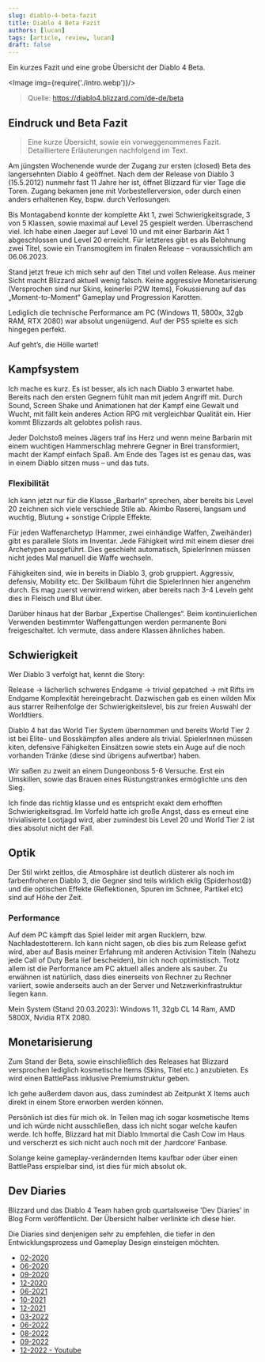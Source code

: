 ```yaml
---
slug: diablo-4-beta-fazit
title: Diablo 4 Beta Fazit
authors: [lucan]
tags: [article, review, lucan]
draft: false
---
```



Ein kurzes Fazit und eine grobe Übersicht der Diablo 4 Beta.

<Image img={require('./intro.webp')}/>

> Quelle: https://diablo4.blizzard.com/de-de/beta

<!--truncate-->

## Eindruck und Beta Fazit

> Eine kurze Übersicht, sowie ein vorweggenommenes Fazit. Detailliertere Erläuterungen nachfolgend im Text.

Am jüngsten Wochenende wurde der Zugang zur ersten (closed) Beta des langersehnten Diablo 4 geöffnet. Nach dem der Release von Diablo 3 (15.5.2012) nunmehr fast 11 Jahre her ist, öffnet Blizzard für vier Tage die Toren. Zugang bekamen jene mit Vorbestellerversion, oder durch einen anders erhaltenen Key, bspw. durch Verlosungen.

Bis Montagabend konnte der komplette Akt 1, zwei Schwierigkeitsgrade, 3 von 5 Klassen, sowie maximal auf Level 25 gespielt werden. Überraschend viel.
Ich habe einen Jaeger auf Level 10 und mit einer Barbarin Akt 1 abgeschlossen und Level 20 erreicht.
Für letzteres gibt es als Belohnung zwei Titel, sowie ein Transmogitem im finalen Release – voraussichtlich am 06.06.2023.

Stand jetzt freue ich mich sehr auf den Titel und vollen Release. Aus meiner Sicht macht Blizzard aktuell wenig falsch. Keine aggressive Monetarisierung (Versprochen sind nur Skins, keinerlei P2W Items), Fokussierung auf das „Moment-to-Moment“ Gameplay und Progression Karotten.

Lediglich die technische Performance am PC (Windows 11, 5800x, 32gb RAM, RTX 2080) war absolut ungenügend. Auf der PS5 spielte es sich hingegen perfekt.

Auf geht’s, die <span class="font-red">Hölle</span> wartet!

## Kampfsystem

Ich mache es kurz. Es ist besser, als ich nach Diablo 3 erwartet habe. Bereits nach den ersten Gegnern fühlt man mit jedem Angriff mit. Durch Sound, Screen Shake und Animationen hat der Kampf eine Gewalt und Wucht, mit fällt kein anderes Action RPG mit vergleichbar Qualität ein. Hier kommt Blizzards alt gelobtes polish raus.

Jeder Dolchstoß meines Jägers traf ins Herz und wenn meine Barbarin mit einem wuchtigen Hammerschlag mehrere Gegner in Brei transformiert, macht der Kampf einfach Spaß. Am Ende des Tages ist es genau das, was in einem Diablo sitzen muss – und das tuts.

### Flexibilität

Ich kann jetzt nur für die Klasse „BarbarIn“ sprechen, aber bereits bis Level 20 zeichnen sich viele verschiede Stile ab. Akimbo Raserei, langsam und wuchtig, Blutung + sonstige Cripple Effekte.

Für jeden Waffenarchetyp (Hammer, zwei einhändige Waffen, Zweihänder) gibt es parallele Slots im Inventar. Jede Fähigkeit wird mit einem dieser drei Archetypen ausgeführt. Dies geschieht automatisch, SpielerInnen müssen nicht jedes Mal manuell die Waffe wechseln.

Fähigkeiten sind, wie in bereits in Diablo 3, grob gruppiert. Aggressiv, defensiv, Mobility etc. Der Skillbaum führt die SpielerInnen hier angenehm durch. Es mag zuerst verwirrend wirken, aber bereits nach 3-4 Leveln geht dies in Fleisch und <span class="font-red">Blut</span> über.

Darüber hinaus hat der Barbar „Expertise Challenges“. Beim kontinuierlichen Verwenden bestimmter Waffengattungen werden permanente Boni freigeschaltet. Ich vermute, dass andere Klassen ähnliches haben.

## Schwierigkeit

Wer Diablo 3 verfolgt hat, kennt die Story:

Release → lächerlich schweres Endgame → trivial gepatched → mit Rifts im Endgame Komplexität hereingebracht.
Dazwischen gab es einen wilden Mix aus starrer Reihenfolge der Schwierigkeitslevel, bis zur freien Auswahl der Worldtiers.

Diablo 4 hat das World Tier System übernommen und bereits World Tier 2 ist bei Elite- und Bosskämpfen alles andere als trivial. SpielerInnen müssen kiten, defensive Fähigkeiten Einsätzen sowie stets ein Auge auf die noch vorhanden Tränke (diese sind übrigens aufwertbar) haben.

Wir saßen zu zweit an einem Dungeonboss 5-6 Versuche. Erst ein Umskillen, sowie das Brauen eines Rüstungstrankes ermöglichte uns den Sieg.

Ich finde das richtig klasse und es entspricht exakt dem erhofften Schwierigkeitsgrad. Im Vorfeld hatte ich große Angst, dass es erneut eine trivialisierte Lootjagd wird, aber zumindest bis Level 20 und World Tier 2 ist dies absolut nicht der Fall.

## Optik

Der Stil wirkt zeitlos, die Atmosphäre ist deutlich düsterer als noch im farbenfroheren Diablo 3, die Gegner sind teils wirklich eklig (Spiderhost😧) und die optischen Effekte (Reflektionen, Spuren im Schnee, Partikel etc) sind auf Höhe der Zeit.

### Performance

Auf dem PC kämpft das Spiel leider mit argen Rucklern, bzw. Nachladestotterern. Ich kann nicht sagen, ob dies bis zum Release gefixt wird, aber auf Basis meiner Erfahrung mit anderen Activision Titeln (Nahezu jede Call of Duty Beta lief bescheiden), bin ich noch optimistisch. Trotz allem ist die Performance am PC aktuell alles andere als sauber. Zu erwähnen ist natürlich, dass dies einerseits von Rechner zu Rechner variiert, sowie anderseits auch an der Server und Netzwerkinfrastruktur liegen kann.

Mein System (Stand 20.03.2023): Windows 11, 32gb CL 14 Ram, AMD 5800X, Nvidia RTX 2080.

## Monetarisierung

Zum Stand der Beta, sowie einschließlich des Releases hat Blizzard versprochen lediglich kosmetische Items (Skins, Titel etc.) anzubieten. Es wird einen BattlePass inklusive Premiumstruktur geben.

Ich gehe außerdem davon aus, dass zumindest ab Zeitpunkt X Items auch direkt in einem Store erworben werden können.

Persönlich ist dies für mich ok. In Teilen mag ich sogar kosmetische Items und ich würde nicht ausschließen, dass ich nicht sogar welche kaufen werde. Ich hoffe, Blizzard hat mit Diablo Immortal die Cash Cow im Haus und verscherzt es sich nicht auch noch mit der ‚hardcore‘ Fanbase.

Solange keine gameplay-verändernden Items kaufbar oder über einen BattlePass erspielbar sind, ist dies für mich absolut ok.

## Dev Diaries

Blizzard und das Diablo 4 Team haben grob quartalsweise 'Dev Diaries' in Blog Form veröffentlicht.
Der Übersicht halber verlinkte ich diese hier.

Die Diaries sind denjenigen sehr zu empfehlen, die tiefer in den Entwicklungsprozess und Gameplay Design einsteigen möchten.

- [02-2020](https://news.blizzard.com/en-us/diablo4/23308274/diablo-iv-quarterly-update-february-2020)
- [06-2020](https://news.blizzard.com/en-us/diablo4/23463858/diablo-iv-quarterly-update-june-2020)
- [09-2020](https://news.blizzard.com/en-us/diablo4/23529210/diablo-iv-quarterly-update-september-2020)
- [12-2020](https://news.blizzard.com/en-us/diablo4/23583664/diablo-iv-quarterly-update-december-2020)
- [06-2021](https://news.blizzard.com/en-us/diablo4/23665024/diablo-iv-quarterly-update-june-2021)
- [10-2021](https://news.blizzard.com/en-us/diablo4/23731236/diablo-iv-quarterly-update-october-2021)
- [12-2021](https://news.blizzard.com/en-us/diablo4/23746639/diablo-iv-quarterly-update-december-2021)
- [03-2022](https://news.blizzard.com/en-us/diablo4/23788294/diablo-iv-quarterly-update-march-2022)
- [06-2022](https://news.blizzard.com/en-us/diablo4/23816542/diablo-iv-quarterly-update-june-2022)
- [08-2022](https://news.blizzard.com/en-us/diablo4/23816415/diablo-iv-quarterly-update-august-2022)
- [09-2022](https://news.blizzard.com/en-us/diablo4/23827587/developer-update-closed-end-game-beta-draws-near)
- [12-2022 - Youtube](https://www.youtube.com/watch?v=Izo-Fa-cYZQ)
